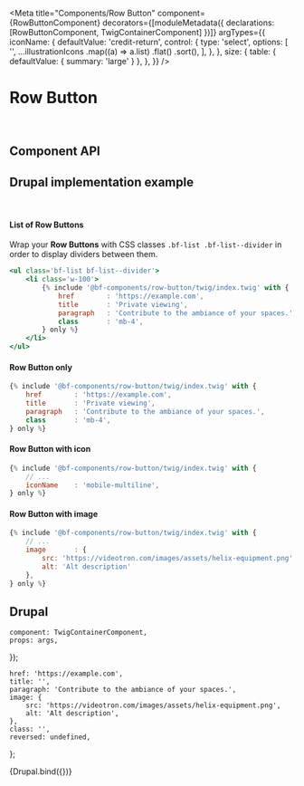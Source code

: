 
<Meta
    title="Components/Row Button"
    component={RowButtonComponent}
    decorators={[moduleMetadata({ declarations: [RowButtonComponent, TwigContainerComponent] })]}
    argTypes={{
        iconName: {
            defaultValue: 'credit-return',
            control: {
                type: 'select',
                options: [
                    '',
                    ...illustrationIcons
                        .map((a) => a.list)
                        .flat()
                        .sort(),
                ],
            },
        },
        size: {
            table: { defaultValue: { summary: 'large' } },
        },
    }}
/>

# Row Button

<br />

## Component API

<ArgsTable of={RowButtonComponent} />

## Drupal implementation example

<br />

#### List of Row Buttons

Wrap your <b>Row Buttons</b> with CSS classes `.bf-list .bf-list--divider` in order to display dividers between them.

```jsx
<ul class='bf-list bf-list--divider'>
    <li class='w-100'>
        {% include '@bf-components/row-button/twig/index.twig' with {
            href        : 'https://example.com',
            title       : 'Private viewing',
            paragraph   : 'Contribute to the ambiance of your spaces.',
            class       : 'mb-4',
        } only %}
    </li>
</ul>
```

#### Row Button only

```jsx
{% include '@bf-components/row-button/twig/index.twig' with {
    href        : 'https://example.com',
    title       : 'Private viewing',
    paragraph   : 'Contribute to the ambiance of your spaces.',
    class       : 'mb-4',
} only %}
```

#### Row Button with icon

```jsx
{% include '@bf-components/row-button/twig/index.twig' with {
    // ...
    iconName    : 'mobile-multiline',
} only %}
```

#### Row Button with image

```jsx
{% include '@bf-components/row-button/twig/index.twig' with {
    // ...
    image       : {
        src: 'https://videotron.com/images/assets/helix-equipment.png',
        alt: 'Alt description'
    },
} only %}
```

## Drupal

    component: TwigContainerComponent,
    props: args,
});

    href: 'https://example.com',
    title: '',
    paragraph: 'Contribute to the ambiance of your spaces.',
    image: {
        src: 'https://videotron.com/images/assets/helix-equipment.png',
        alt: 'Alt description',
    },
    class: '',
    reversed: undefined,
};

<Canvas withSource="none">
    <Story
        name="Drupal"
        height="500px"
        args={{
            elementPath: 'components/row-button/_doc/template.drupal',
            ...commonProps,
        }}
    >
        {Drupal.bind({})}
    </Story>
</Canvas>
